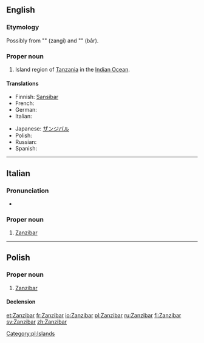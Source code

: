 {{also|zanzibar}}
==English==
{{wikipedia}}

===Etymology===
Possibly from {{etyl|fa}} "{{fa-Arab|[[زنگی]]}}" (zangi) and "{{fa-Arab|[[بار]]}}" (bâr).

===Proper noun===
{{en-proper noun}}

# Island region of [[Tanzania]] in the [[Indian Ocean]].

====Translations====
{{trans-top|island region}}
* Finnish: [[Sansibar]]
* French: {{t-|fr|Zanzibar}}
* German: {{t|de|Sansibar|n}}
* Italian: {{t-|it|Zanzibar}}
{{trans-mid}}
* Japanese: [[ザンジバル]]
* Polish: {{t-|pl|Zanzibar|m}}
* Russian: {{t|ru|Занзибар|m}}
* Spanish: {{t-|es|Zanzibar}}
{{trans-bottom}}

----

==Italian==

===Pronunciation===
* {{IPA|/dzandzibar/|lang=it}}

===Proper noun===
{{it-proper noun|g=f}}

# [[#English|Zanzibar]]

----

==Polish==
{{wikipedia|lang=pl}}

===Proper noun===
{{head|pl|proper noun|g=m}}

# [[#English|Zanzibar]]

====Declension====
{{pl-decl-noun-sing|Zanzibar|Zanzibaru|Zanzibarowi|Zanzibar|Zanzibarem|Zanzibarze|Zanzibarze}}

[[Category:pl:Islands]]

[[et:Zanzibar]]
[[fr:Zanzibar]]
[[io:Zanzibar]]
[[pl:Zanzibar]]
[[ru:Zanzibar]]
[[fi:Zanzibar]]
[[sv:Zanzibar]]
[[zh:Zanzibar]]